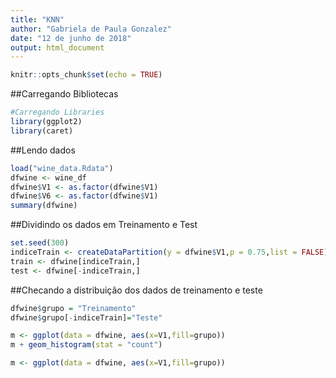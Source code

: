 ```yaml
---
title: "KNN"
author: "Gabriela de Paula Gonzalez"
date: "12 de junho de 2018"
output: html_document
---
```


```r
knitr::opts_chunk$set(echo = TRUE)
```
##Carregando Bibliotecas
```r
#Carregando Libraries
library(ggplot2)
library(caret)
```
##Lendo dados
```r
load("wine_data.Rdata")
dfwine <- wine_df
dfwine$V1 <- as.factor(dfwine$V1)
dfwine$V6 <- as.factor(dfwine$V1)
summary(dfwine)
```

##Dividindo os dados em Treinamento e Test
```r
set.seed(300)
indiceTrain <- createDataPartition(y = dfwine$V1,p = 0.75,list = FALSE)
train <- dfwine[indiceTrain,]
test <- dfwine[-indiceTrain,]
```

##Checando a distribuição dos dados de treinamento e teste
```r
dfwine$grupo = "Treinamento"
dfwine$grupo[-indiceTrain]="Teste"  

m <- ggplot(data = dfwine, aes(x=V1,fill=grupo)) 
m + geom_histogram(stat = "count") 

m <- ggplot(data = dfwine, aes(x=V1,fill=grupo)) 
```

